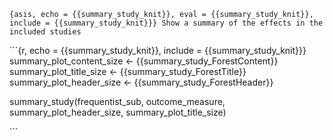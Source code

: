 ```{asis, echo = {{summary_study_knit}}, eval = {{summary_study_knit}}, include = {{summary_study_knit}}}
Show a summary of the effects in the included studies
```

```{r, echo = {{summary_study_knit}}, include = {{summary_study_knit}}}
summary_plot_content_size <- {{summary_study_ForestContent}}
summary_plot_title_size <- {{summary_study_ForestTitle}}
summary_plot_header_size <- {{summary_study_ForestHeader}}

summary_study(frequentist_sub, outcome_measure, summary_plot_header_size, summary_plot_title_size)

```
